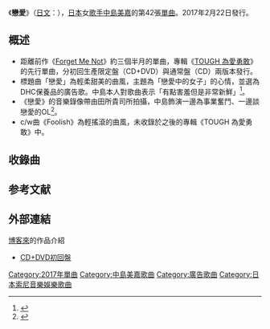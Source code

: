 {{Infobox Single
| Name           = 戀愛
| Cover          = kowosuru.jpg
| Artist         = [[中島美嘉|中島美嘉]]
| B-side         = Foolish
| Album          = [[TOUGH_為愛勇敢|TOUGH 為愛勇敢]]
| Released       = 2017年2月22日
| Format         = [[CD單曲|CD單曲]]、[[音樂下載|音樂下載]]
| Recorded       = 
| Genre          = [[J-POP|J-POP]]
| Length         = 
| Label          = [[Sony_Music_Associated_Records|Sony Music Associated Records]]
| Writer         = 
| Producer       = 
| Certification  =
| Chart position = *週間最高順位43位（[[Oricon|Oricon]]）
| Last single    = [[Forget_Me_Not|Forget Me Not]]<br />（2016年）
| This single    = '''戀愛'''<br />（2017年）
| Next single    = [[A_or_B|A or B]]<br />（2017年）
}}
《'''戀愛'''》（[[日文|日文]]：{{lang|ja|'''恋をする'''}}），[[日本|日本]]女[[歌手|歌手]][[中島美嘉|中島美嘉]]的第42張[[單曲|單曲]]。2017年2月22日發行。

== 概述 ==
*距離前作《[[Forget_Me_Not|Forget Me Not]]》約三個半月的單曲，專輯《[[TOUGH_為愛勇敢|TOUGH 為愛勇敢]]》的先行單曲，分初回生產限定盤（CD+DVD）與通常盤（CD）兩版本發行。
*標題曲「戀愛」為輕柔甜美的曲風，主題為「戀愛中的女子」的心情，並選為DHC保養品的廣告歌。中島本人對歌曲表示「有點害羞但是非常新鮮」<ref>{{cite web|url=http://www.jparadise.com.tw/mynews/mynews_view_tw/2824|language=zh|title=中島美嘉 最新單曲「有點害羞但很新鮮」的情歌|publisher=夢樂園|date=2017-01-16|accessdate=2017-02-22}}{{Dead link|date=2018年6月 |bot=InternetArchiveBot |fix-attempted=no }}</ref>。
*《戀愛》的音樂錄像帶由田所貴司所拍攝，中島飾演一邊為事業奮鬥、一邊談戀愛的OL<ref>{{cite web|url=http://www.jparadise.com.tw/mynews/mynews_view_tw/2927|language=zh|title=中島美嘉 飾演戀愛中的OL 新歌MV公開！|publisher=夢樂園|date=2017-02-08|accessdate=2017-02-22}}{{Dead link|date=2018年6月 |bot=InternetArchiveBot |fix-attempted=no }}</ref>。
*c/w曲《Foolish》為輕搖滾的曲風，未收錄於之後的專輯《TOUGH 為愛勇敢》中。

== 收錄曲 ==
{{tracklist
| collapsed       = 
| headline        = CD
| extra_column    = 

| title1          = 戀愛
| note1           = 
| lyrics1         = 石渡淳治、中村泰輔
| music1          = 中村泰輔
| extra1          = 
| length1         = 

| title2          = Foolish
| note2           = 
| lyrics2         = 中島美嘉
| music2          = Lori Fine
| extra2          = 
| length2         = 

| title3          = 戀愛
| note3           = Instrumental
| lyrics3         =
| music3          = 中村泰輔
| extra3          = 
| length3         =
}}

{{tracklist
| collapsed       = 
| headline        = DVD（初回限定生産盤限定）
| extra_column    = 

| title1          = 戀愛
| note1           = MUSIC VIDEO
| writer1         = 
| lyrics1         = 
| music1          = 
| extra1          = 
| length1         = 
}}

== 参考文献 ==
{{reflist}}

== 外部連結 ==
[[博客來|博客來]]的作品介紹
* [http://www.books.com.tw/products/0020196859 CD+DVD初回盤] {{Wayback|url=http://www.books.com.tw/products/0020196859 |date=20170223075329 }}
{{中島美嘉}}

[[Category:2017年單曲|Category:2017年單曲]]
[[Category:中島美嘉歌曲|Category:中島美嘉歌曲]]
[[Category:廣告歌曲|Category:廣告歌曲]]
[[Category:日本索尼音樂娛樂歌曲|Category:日本索尼音樂娛樂歌曲]]